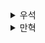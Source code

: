 <details>
  <summary>우석</summary>
  # 타임라인 격리하기

## 타임라인 다이어그램 그리기
- 특정 동작에서 오류가 발생했을 때 디버깅을 위해 현재 동작을 파악하는 방식 중 한 가지
- 로직에서 발생하는 액션을 추리고, 발생 가능한 동작 순서를 살펴보며 오류를 찾아내는 방식이다.
<br></br>

### 1. 액션 확인하기
- 로직에서 액션을 찾아낸다,
- 계산은 타임라인에 추가될 필요가 없다.
<br></br>

### 2. 액션을 그리기
- 순차적으로 실행되는 액션은 동일한 타임라인에 표시한다.
- 동시에 실행되거나 순서가 섞일 수 있는 경우 분리된 타임라인에 표시한다.
    - 예시로는 비동기 콜백, 멀티 스레드 등이 있다.
<br></br>

### 3. 타임라인을 단순화하기
- 2에서 그린 타임라인을 좀 더 단순화하는 작업으로 아래 3 단계를 거쳐 단순화가 가능하다.
    1. 순서가 섞이지 않는 여러 액션은 하나의 박스로 합친다.
    2. 타임라인 끝에 새로운 타임라인이 하나만 생긴다면 여러 타임라인을 한 타임라인으로 합친다.
    3. 순서에 제약에 있는 경우 점선을 추가한다.
<br></br>

### 정리
- 1, 2, 3 과정을 거쳐 작성한 타임라인은 해당 로직이 어떤 순서로 동작하는지, 순서가 바뀔 가능성이 존재하는지를 보여준다.
- 대개 실행 순서가 바뀔 수 있는 경우 오류가 발생한다.
<br></br>

## 타임 라인에서 발생 가능한 문제와 해결책
### 여러 타임라인에서 자원을 공유하는 경우
- 여러 타임라인에서 하나의 자원을 공유하는 경우 오류가 발생할 수 있다.
- 동시성 문제를 떠올리면 된다.
- 이를 해결하는 방법으로 전역변수를 지역변수로 바꾸는 것을 제안한다.
- 즉, 타임라인에서 자원을 공유하지 않도록 바꿔주는 것. (근본적인 해결책으로 보인다.)
<br></br>
</details><details>
  <summary>만혁</summary>
  # 타임라인 격리하기


1. 액션은 순서대로 실행되거나 동시에 실행된다.
2. 순서대로 실행되는 액션은 같은 타임라인에서 하나가 끝나면 다른 하나가 실행된다.
3. 동시에 실행되는 액션은 여러 타임라인에서 나란히 실행된다.





<details>
    <summary>연습 문제</summary>


```js
const plates = '...'
const forks = '...'
const cups = '...'
const total = '...'


// as-is
function doDishes() {
    total = 0;
    washAjax(plates, function() {
        total += plates.length;
        washAjax(forks, function() {
            total += forks.length;
            washAjax(cups, function() {
                total += cups.length;
                updateDishesDom(total);
            })
        })
    })
}

// to-be
function doDishes(plates, forks, cups, cb) {
    let total = 0;
    washAjax(plates, function() {
        total += plates.length
        washAjax(forks, function() {
            total += forks.length;
            washAjax(cups, function() {
                total += cups.length;
                cb(total)
            })
        })
    })
}

doDishes(plates, forks, cups, updateDishesDom)
```

</details>
</details>